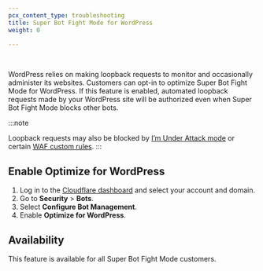 ```yaml
---
pcx_content_type: troubleshooting
title: Super Bot Fight Mode for WordPress
weight: 0

---
```



<Render file="wordpress-loopback-definition" /> <br/>

WordPress relies on making loopback requests to monitor and occasionally administer its websites. Customers can opt-in to optimize Super Bot Fight Mode for WordPress. If this feature is enabled, automated loopback requests made by your WordPress site will be authorized even when Super Bot Fight Mode blocks other bots.

:::note

Loopback requests may also be blocked by [I’m Under Attack mode](/fundamentals/reference/under-attack-mode/) or certain [WAF custom rules](/waf/custom-rules/). 
:::

## Enable Optimize for WordPress

1. Log in to the [Cloudflare dashboard](http://dash.cloudflare.com) and select your account and domain.
2. Go to **Security** > **Bots**.
3. Select **Configure Bot Management**.
4. Enable **Optimize for WordPress**.

## Availability

This feature is available for all Super Bot Fight Mode customers.
